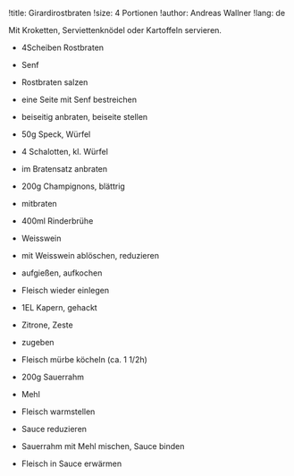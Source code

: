 !title: Girardirostbraten
!size: 4 Portionen
!author: Andreas Wallner
!lang: de

Mit Kroketten, Serviettenknödel oder Kartoffeln servieren.

* 4Scheiben Rostbraten
* Senf
- Rostbraten salzen
- eine Seite mit Senf bestreichen
- beiseitig anbraten, beiseite stellen

* 50g Speck, Würfel
* 4 Schalotten, kl. Würfel
- im Bratensatz anbraten

* 200g Champignons, blättrig
- mitbraten

* 400ml Rinderbrühe
* Weisswein
- mit Weisswein ablöschen, reduzieren
- aufgießen, aufkochen
- Fleisch wieder einlegen

* 1EL Kapern, gehackt
* Zitrone, Zeste
- zugeben
- Fleisch mürbe köcheln (ca. 1 1/2h)

* 200g Sauerrahm
* Mehl
- Fleisch warmstellen
- Sauce reduzieren
- Sauerrahm mit Mehl mischen, Sauce binden
- Fleisch in Sauce erwärmen